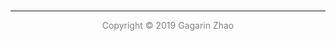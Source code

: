 <br />
<hr />
<p style="text-align: center;"><span style="color: #808080;">Copyright &copy; 2019 Gagarin Zhao</p>

<link rel="stylesheet" href="https://cdnjs.cloudflare.com/ajax/libs/font-awesome/4.7.0/css/font-awesome.min.css">

<p style="text-align: center;">
    <a href="https://twitter.com/gagarinzhao" class="fa fa-twitter"></a>
    <a href="https://www.linkedin.com/in/gagarinzhao/" class="fa fa-linkedin"></a>
    <a href="https://github.com/gz2281/" class="fa fa-github"></a>
    <a href="mailto:<gz2281@cumc.columbia.edu>" class="fa fa-envelope"></a>
</p>
<br />